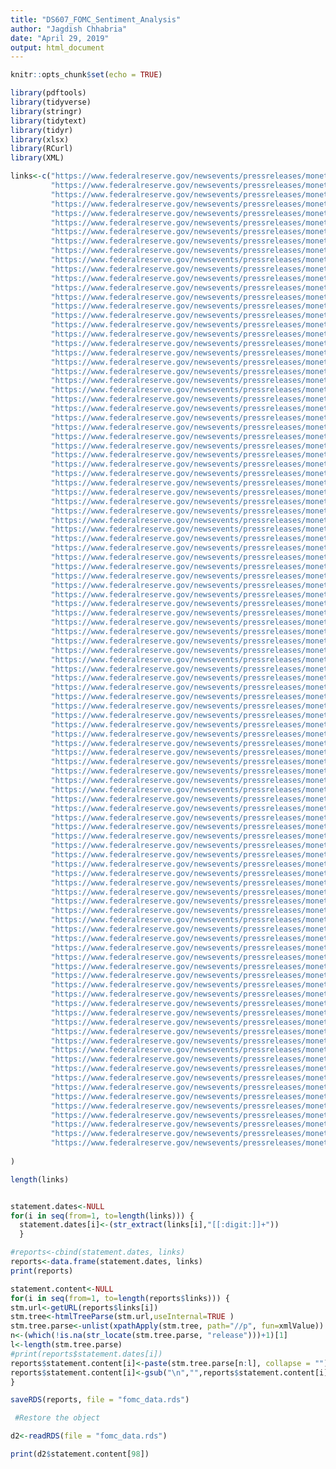 ---
title: "DS607_FOMC_Sentiment_Analysis"
author: "Jagdish Chhabria"
date: "April 29, 2019"
output: html_document
---

```{r setup, include=FALSE}
knitr::opts_chunk$set(echo = TRUE)
```


```{r download statements}
library(pdftools)
library(tidyverse)
library(stringr)
library(tidytext)
library(tidyr)
library(xlsx)
library(RCurl)
library(XML)

```


```{r}

links<-c("https://www.federalreserve.gov/newsevents/pressreleases/monetary20190130a.htm",
         "https://www.federalreserve.gov/newsevents/pressreleases/monetary20190320a.htm",
         "https://www.federalreserve.gov/newsevents/pressreleases/monetary20190501a.htm",
         "https://www.federalreserve.gov/newsevents/pressreleases/monetary20180131a.htm",
         "https://www.federalreserve.gov/newsevents/pressreleases/monetary20180321a.htm",
         "https://www.federalreserve.gov/newsevents/pressreleases/monetary20180502a.htm",
         "https://www.federalreserve.gov/newsevents/pressreleases/monetary20180613a.htm",
         "https://www.federalreserve.gov/newsevents/pressreleases/monetary20180801a.htm",
         "https://www.federalreserve.gov/newsevents/pressreleases/monetary20180926a.htm",
         "https://www.federalreserve.gov/newsevents/pressreleases/monetary20181108a.htm",
         "https://www.federalreserve.gov/newsevents/pressreleases/monetary20181219a.htm",
         "https://www.federalreserve.gov/newsevents/pressreleases/monetary20170201a.htm",
         "https://www.federalreserve.gov/newsevents/pressreleases/monetary20170315a.htm",
         "https://www.federalreserve.gov/newsevents/pressreleases/monetary20170503a.htm",
         "https://www.federalreserve.gov/newsevents/pressreleases/monetary20170614a.htm",
         "https://www.federalreserve.gov/newsevents/pressreleases/monetary20170726a.htm",
         "https://www.federalreserve.gov/newsevents/pressreleases/monetary20170920a.htm",
         "https://www.federalreserve.gov/newsevents/pressreleases/monetary20171101a.htm",
         "https://www.federalreserve.gov/newsevents/pressreleases/monetary20171213a.htm",
         "https://www.federalreserve.gov/newsevents/pressreleases/monetary20160127a.htm",
         "https://www.federalreserve.gov/newsevents/pressreleases/monetary20160316a.htm",
         "https://www.federalreserve.gov/newsevents/pressreleases/monetary20160427a.htm",
         "https://www.federalreserve.gov/newsevents/pressreleases/monetary20160615a.htm",
         "https://www.federalreserve.gov/newsevents/pressreleases/monetary20160727a.htm",
         "https://www.federalreserve.gov/newsevents/pressreleases/monetary20160921a.htm",
         "https://www.federalreserve.gov/newsevents/pressreleases/monetary20161102a.htm",
         "https://www.federalreserve.gov/newsevents/pressreleases/monetary20161214a.htm",
         "https://www.federalreserve.gov/newsevents/pressreleases/monetary20150128a.htm",
         "https://www.federalreserve.gov/newsevents/pressreleases/monetary20150318a.htm",
         "https://www.federalreserve.gov/newsevents/pressreleases/monetary20150429a.htm",
         "https://www.federalreserve.gov/newsevents/pressreleases/monetary20150617a.htm",
         "https://www.federalreserve.gov/newsevents/pressreleases/monetary20150729a.htm",
         "https://www.federalreserve.gov/newsevents/pressreleases/monetary20150917a.htm",
         "https://www.federalreserve.gov/newsevents/pressreleases/monetary20151028a.htm",
         "https://www.federalreserve.gov/newsevents/pressreleases/monetary20151216a.htm",
         "https://www.federalreserve.gov/newsevents/pressreleases/monetary20140129a.htm",
         "https://www.federalreserve.gov/newsevents/pressreleases/monetary20140319a.htm",
         "https://www.federalreserve.gov/newsevents/pressreleases/monetary20140430a.htm",
         "https://www.federalreserve.gov/newsevents/pressreleases/monetary20140618a.htm", 
         "https://www.federalreserve.gov/newsevents/pressreleases/monetary20140730a.htm",
         "https://www.federalreserve.gov/newsevents/pressreleases/monetary20140917a.htm",
         "https://www.federalreserve.gov/newsevents/pressreleases/monetary20141029a.htm",  
         "https://www.federalreserve.gov/newsevents/pressreleases/monetary20141217a.htm",
         "https://www.federalreserve.gov/newsevents/pressreleases/monetary20130130a.htm",
         "https://www.federalreserve.gov/newsevents/pressreleases/monetary20130320a.htm",
         "https://www.federalreserve.gov/newsevents/pressreleases/monetary20130501a.htm", 
         "https://www.federalreserve.gov/newsevents/pressreleases/monetary20130619a.htm",
         "https://www.federalreserve.gov/newsevents/pressreleases/monetary20130731a.htm",
         "https://www.federalreserve.gov/newsevents/pressreleases/monetary20130918a.htm",  
         "https://www.federalreserve.gov/newsevents/pressreleases/monetary20131030a.htm",
         "https://www.federalreserve.gov/newsevents/pressreleases/monetary20131218a.htm",
         "https://www.federalreserve.gov/newsevents/pressreleases/monetary20120125a.htm",
         "https://www.federalreserve.gov/newsevents/pressreleases/monetary20120313a.htm",
         "https://www.federalreserve.gov/newsevents/pressreleases/monetary20120425a.htm",
         "https://www.federalreserve.gov/newsevents/pressreleases/monetary20120620a.htm", 
         "https://www.federalreserve.gov/newsevents/pressreleases/monetary20120801a.htm",
         "https://www.federalreserve.gov/newsevents/pressreleases/monetary20120913a.htm",
         "https://www.federalreserve.gov/newsevents/pressreleases/monetary20121024a.htm",  
         "https://www.federalreserve.gov/newsevents/pressreleases/monetary20121212a.htm",
         "https://www.federalreserve.gov/newsevents/pressreleases/monetary20110126a.htm",
         "https://www.federalreserve.gov/newsevents/pressreleases/monetary20110315a.htm",
         "https://www.federalreserve.gov/newsevents/pressreleases/monetary20110427a.htm",
         "https://www.federalreserve.gov/newsevents/pressreleases/monetary20110622a.htm", 
         "https://www.federalreserve.gov/newsevents/pressreleases/monetary20110809a.htm",
         "https://www.federalreserve.gov/newsevents/pressreleases/monetary20110921a.htm",
         "https://www.federalreserve.gov/newsevents/pressreleases/monetary20111102a.htm",  
         "https://www.federalreserve.gov/newsevents/pressreleases/monetary20111213a.htm",
         "https://www.federalreserve.gov/newsevents/pressreleases/monetary20100127a.htm",
         "https://www.federalreserve.gov/newsevents/pressreleases/monetary20100316a.htm",
         "https://www.federalreserve.gov/newsevents/pressreleases/monetary20100428a.htm",
         "https://www.federalreserve.gov/newsevents/pressreleases/monetary20100509a.htm", 
         "https://www.federalreserve.gov/newsevents/pressreleases/monetary20100623a.htm",
         "https://www.federalreserve.gov/newsevents/pressreleases/monetary20100810a.htm",
         "https://www.federalreserve.gov/newsevents/pressreleases/monetary20100921a.htm",  
         "https://www.federalreserve.gov/newsevents/pressreleases/monetary20101103a.htm",
         "https://www.federalreserve.gov/newsevents/pressreleases/monetary20101214a.htm",
         "https://www.federalreserve.gov/newsevents/pressreleases/monetary20090128a.htm",
         "https://www.federalreserve.gov/newsevents/pressreleases/monetary20090318a.htm",
         "https://www.federalreserve.gov/newsevents/pressreleases/monetary20090429a.htm",
         "https://www.federalreserve.gov/newsevents/pressreleases/monetary20090624a.htm", 
         "https://www.federalreserve.gov/newsevents/pressreleases/monetary20090812a.htm",
         "https://www.federalreserve.gov/newsevents/pressreleases/monetary20090923a.htm",
         "https://www.federalreserve.gov/newsevents/pressreleases/monetary20091104a.htm",  
         "https://www.federalreserve.gov/newsevents/pressreleases/monetary20091216a.htm",
         "https://www.federalreserve.gov/newsevents/pressreleases/monetary20080122b.htm",
         "https://www.federalreserve.gov/newsevents/pressreleases/monetary20080130a.htm",
         "https://www.federalreserve.gov/newsevents/pressreleases/monetary20080311a.htm",
         "https://www.federalreserve.gov/newsevents/pressreleases/monetary20080318a.htm",
         "https://www.federalreserve.gov/newsevents/pressreleases/monetary20080430a.htm", 
         "https://www.federalreserve.gov/newsevents/pressreleases/monetary20080625a.htm",
         "https://www.federalreserve.gov/newsevents/pressreleases/monetary20080805a.htm",
         "https://www.federalreserve.gov/newsevents/pressreleases/monetary20080916a.htm",  
         "https://www.federalreserve.gov/newsevents/pressreleases/monetary20081008a.htm",
         "https://www.federalreserve.gov/newsevents/pressreleases/monetary20081029a.htm",
         "https://www.federalreserve.gov/newsevents/pressreleases/monetary20081216b.htm",
         "https://www.federalreserve.gov/newsevents/pressreleases/monetary20070131a.htm",
         "https://www.federalreserve.gov/newsevents/pressreleases/monetary20070321a.htm",
         "https://www.federalreserve.gov/newsevents/pressreleases/monetary20070509a.htm",
         "https://www.federalreserve.gov/newsevents/pressreleases/monetary20070618a.htm", 
         "https://www.federalreserve.gov/newsevents/pressreleases/monetary20070807a.htm",
         "https://www.federalreserve.gov/newsevents/pressreleases/monetary20070810a.htm",
         "https://www.federalreserve.gov/newsevents/pressreleases/monetary20070817b.htm",  
         "https://www.federalreserve.gov/newsevents/pressreleases/monetary20070918a.htm",
         "https://www.federalreserve.gov/newsevents/pressreleases/monetary20071031a.htm",
         "https://www.federalreserve.gov/newsevents/pressreleases/monetary20071211a.htm"
         
)

length(links)



```

```{r}
statement.dates<-NULL
for(i in seq(from=1, to=length(links))) {
  statement.dates[i]<-(str_extract(links[i],"[[:digit:]]+"))
  }

#reports<-cbind(statement.dates, links)
reports<-data.frame(statement.dates, links)
print(reports)

```


```{r}

statement.content<-NULL
for(i in seq(from=1, to=length(reports$links))) {
stm.url<-getURL(reports$links[i])
stm.tree<-htmlTreeParse(stm.url,useInternal=TRUE )
stm.tree.parse<-unlist(xpathApply(stm.tree, path="//p", fun=xmlValue))
n<-(which(!is.na(str_locate(stm.tree.parse, "release")))+1)[1]
l<-length(stm.tree.parse)
#print(reports$statement.dates[i])
reports$statement.content[i]<-paste(stm.tree.parse[n:l], collapse = "")
reports$statement.content[i]<-gsub("\n","",reports$statement.content[i])
}


```

```{r}
saveRDS(reports, file = "fomc_data.rds")


```

```{r}
 #Restore the object

d2<-readRDS(file = "fomc_data.rds")


```




```{r}
print(d2$statement.content[98])
```

